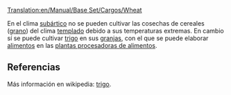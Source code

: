 [[Translation:en/Manual/Base Set/Cargos/Wheat]]

{{es/Carga| carga  = 
| imagen =en/Grain.png| producida =[[es/Manual/Base Set/Industries/Granja|Granja]]
| aceptada  =[[es/Manual/Base Set/Industries/Planta procesadora de alimentos|Planta procesadora de alimentos]]
}}
En el clima [[es/Manual/Clima|subártico]] no se pueden cultivar las cosechas de cereales ([[es/Manual/Base Set/Cargos/Grano|grano]]) del clima [[es/Manual/Clima|templado]] debido a sus temperaturas extremas. En cambio sí se puede cultivar [[es/Manual/Base Set/Cargos/Trigo|trigo]] en sus [[es/Manual/Base Set/Industries/Granja|granjas]], con el que se puede elaborar [[es/Manual/Base Set/Cargos/Alimentos|alimentos]] en las [[es/Manual/Base Set/Industries/Planta procesadora de alimentos|plantas procesadoras de alimentos]].


==Referencias==
Más información en wikipedia: [https://www.wikipedia.org/wiki/es:trigo trigo].
